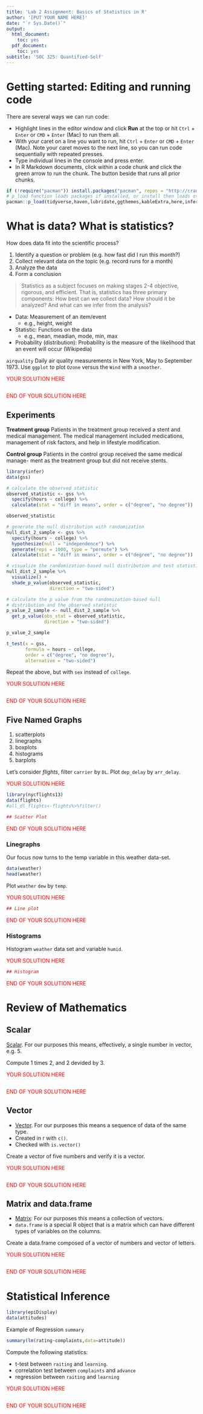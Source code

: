 ```yaml
---
title: 'Lab 2 Assignment: Basics of Statistics in R'
author: '[PUT YOUR NAME HERE]'
date: "`r Sys.Date()`"
output:
  html_document:
    toc: yes
  pdf_document:
    toc: yes
subtitle: 'SOC 325: Quantified-Self'
---
```


# Getting started: Editing and running code

There are several ways we can run code:

  - Highlight lines in the editor window and click **Run** at the top or hit `Ctrl` + `Enter` or `CMD` + `Enter` (Mac) to run them all.
  - With your caret on a line you want to run, hit `Ctrl` + `Enter` or `CMD` + `Enter` (Mac). Note your caret moves to the next line, so you can run code sequentially with repeated presses. 
  - Type individual lines in the console and press enter. 
  - In R Markdown documents, click within a code chunk and click the green arrow to run the chunk. The button beside that runs all prior chunks. 
  
```r
if (!require("pacman")) install.packages("pacman", repos = "http://cran.us.r-project.org")
# p_load function loads packages if installed, or install then loads otherwise
pacman::p_load(tidyverse,haven,lubridate,ggthemes,kableExtra,here,infer,nycflights13,epiDisplay)
```
  
# What is data? What is statistics?

How does data fit into the scientific process?

1. Identify a question or problem (e.g. how fast did I run this month?)
2. Collect relevant data on the topic (e.g. record runs for a month)
3. Analyze the data
4. Form a conclusion 

>Statistics as a subject focuses on making stages 2-4 objective, rigorous, and efficient. That is, statistics has three primary components: How best can we collect data? How should it be analyzed? And what can we infer from the analysis?

* Data: Measurement of an item/event
  - e.g., height, weight
* Statistic: Functions on the data
  - e.g., mean, meadian, mode, min, max
* Probability (distribution): Probability is the measure of the likelihood that an event will occur (Wikipedia)

`airquality` Daily air quality measurements in New York, May to September 1973. Use `ggplot` to plot `Ozone` versus the `Wind` with a `smoother`.

<span style="color: red;">YOUR SOLUTION HERE</span>

```r

```

<span style="color: red;">END OF YOUR SOLUTION HERE</span>

## Experiments

**Treatment group** Patients in the treatment group received a stent and medical management. The medical management included medications, management of risk factors, and help in lifestyle modification.

**Control group** Patients in the control group received the same medical manage- ment as the treatment group but did not receive stents.

```r
library(infer)
data(gss)

# calculate the observed statistic
observed_statistic <- gss %>%
  specify(hours ~ college) %>%
  calculate(stat = "diff in means", order = c("degree", "no degree"))

observed_statistic

# generate the null distribution with randomization
null_dist_2_sample <- gss %>%
  specify(hours ~ college) %>%
  hypothesize(null = "independence") %>%
  generate(reps = 1000, type = "permute") %>%
  calculate(stat = "diff in means", order = c("degree", "no degree"))

# visualize the randomization-based null distribution and test statistic!
null_dist_2_sample %>%
  visualize() + 
  shade_p_value(observed_statistic,
                direction = "two-sided")

# calculate the p value from the randomization-based null 
# distribution and the observed statistic
p_value_2_sample <- null_dist_2_sample %>%
  get_p_value(obs_stat = observed_statistic,
              direction = "two-sided")

p_value_2_sample

t_test(x = gss, 
       formula = hours ~ college, 
       order = c("degree", "no degree"),
       alternative = "two-sided")
```

Repeat the above, but with `sex` instead of `college`.

<span style="color: red;">YOUR SOLUTION HERE</span>

```r

```

<span style="color: red;">END OF YOUR SOLUTION HERE</span>


## Five Named Graphs

1. scatterplots
2. linegraphs
3. boxplots
4. histograms
5. barplots

Let's consider *flights*, filter `carrier` by `DL`. Plot `dep_delay` by `arr_delay`.

<span style="color: red;">YOUR SOLUTION HERE</span>

```r
library(nycflights13)
data(flights)
#all_dl_flights<-flights%>%filter()
```



```r

## Scatter Plot

```




<span style="color: red;">END OF YOUR SOLUTION HERE</span>

### Linegraphs

Our focus now turns to the temp variable in this weather data-set. 

```r
data(weather)
head(weather)
```

Plot `weather` `dew` by `temp`.

<span style="color: red;">YOUR SOLUTION HERE</span>

```r
## Line plot
```

<span style="color: red;">END OF YOUR SOLUTION HERE</span>


### Histograms

Histogram `weather` data set and variable `humid`.

<span style="color: red;">YOUR SOLUTION HERE</span>
```r
## Histogram
```
<span style="color: red;">END OF YOUR SOLUTION HERE</span>


  
# Review of Mathematics

## Scalar

[Scalar](https://en.wikipedia.org/wiki/Scalar_(mathematics)). For our purposes this means, effectively, a single number in vector, e.g. $5$.

Compute 1 times 2, and 2 devided by 3.

<span style="color: red;">YOUR SOLUTION HERE</span>
```r

```
<span style="color: red;">END OF YOUR SOLUTION HERE</span>


## Vector

* [Vector](https://en.wikipedia.org/wiki/Vector_(mathematics_and_physics)). For our purposes this means a sequence of data of the same type.
* Created in r with `c()`.
* Checked with `is.vector()`

Create a vector of five numbers and verify it is a vector.

<span style="color: red;">YOUR SOLUTION HERE</span>
```r

```
<span style="color: red;">END OF YOUR SOLUTION HERE</span>

## Matrix and data.frame

* [Matrix](https://en.wikipedia.org/wiki/Matrix_(mathematics)): For our purposes this means a collection of vectors.
* `data.frame` is a special R object that is a matrix which can have different types of variables on the columns. 


Create a data.frame composed of a vector of numbers and vector of letters.

<span style="color: red;">YOUR SOLUTION HERE</span>
```r

```
<span style="color: red;">END OF YOUR SOLUTION HERE</span>

# Statistical Inference

```r
library(epiDisplay)
data(attitudes)
```

Example of Regression `summary`
```r
summary(lm(rating~complaints,data=attitude))
```

Compute the following statistics:

* t-test between `raiting` and `learning`.
* correlation test between `complaints` and `advance`
* regression between `raiting` and `learning`

<span style="color: red;">YOUR SOLUTION HERE</span>
```r

```
<span style="color: red;">END OF YOUR SOLUTION HERE</span>

